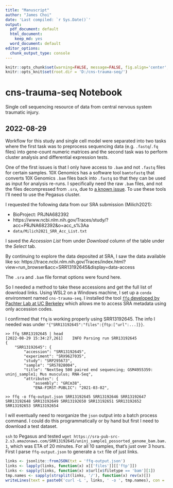 ```yaml
---
title: "Manuscript"
author: "James Choi"
date: 'Last compiled: `r Sys.Date()`'
output:
  pdf_document: default
  html_document:
    keep_md: yes
  word_document: default
editor_options:
  chunk_output_type: console
---
```


```r
knitr::opts_chunk$set(warning=FALSE, message=FALSE, fig.align='center', tidy.opts=list(width.cutoff=80), tidy=TRUE, results = 'hold')
knitr::opts_knit$set(root.dir = 'D:/cns-trauma-seq/')
```


# cns-trauma-seq Notebook

Single cell sequencing resource of data from central nervous system traumatic injury.


## 2022-08-29

Workflow for this study and single cell model were separated into two tasks where the first task was to preprocess sequencing data (e.g. `.fastq`/`.fq` files) into gene-count numeric matrices and the second task was to perform cluster analysis and differential expression tests. 

One of the first issues is that I only have access to `.bam` and not `.fastq` files for certain samples. 10X Genomics has a software tool `bamtofastq` that converts 10X Genomics `.bam` files back into `.fastq` so that they can be used as input for analysis re-runs. I specifically need the raw `.bam` files, and not the files decompressed from `.sra`, due to [a known issue](https://support.10xgenomics.com/docs/bamtofastq#issues). To use these tools I'll need to use the Pegasus cluster. 

I requested the following data from our SRA submission (Milich2021):

  * BioProject: PRJNA682392
  * https://www.ncbi.nlm.nih.gov/Traces/study/?acc=PRJNA682392&o=acc_s%3Aa
  * `data/Milich2021_SRR_Acc_List.txt`

I saved the *Accession List* from under *Download* column of the table under the *Select* tab.

By continuing to explore the data deposited at SRA, I saw the data available like so: https://trace.ncbi.nlm.nih.gov/Traces/index.html?view=run_browser&acc=SRR13192645&display=data-access

The `.sra` and `.bam` file format options were found here.

So I needed a method to take these accessions and get the full list of download links. Using WSL2 on a Windows machine, I set up a `conda` environment named `cns-trauma-seq`. I installed the tool [`ffq` developed by Pachter Lab at UC Berkeley](https://github.com/pachterlab/ffq) which allows me to access SRA metadata using only accession codes. 

I confirmed that `ffq` is working properly using SRR13192645. The info I needed was under `"{"SRR13192645":"files":{ftp:["url":...]}}`. 

```{}
>> ffq SRR13192645 | head
[2022-08-29 15:34:27,261]    INFO Parsing run SRR13192645
{
    "SRR13192645": {
        "accession": "SRR13192645",
        "experiment": "SRX9627035",
        "study": "SRP295673",
        "sample": "SRS7828004",
        "title": "NextSeq 500 paired end sequencing; GSM4955359: uninj_sample1; Mus musculus; RNA-Seq",
        "attributes": {
            "assembly": "GRCm38",
            "ENA-FIRST-PUBLIC": "2021-03-02",
            
>> ffq -o ffq-output.json SRR13192645 SRR13192646 SRR13192647 SRR13192648 SRR13192649 SRR13192650 SRR13192651 SRR13192652 SRR13192653 SRR13192654
```


I will eventually need to reorganize the `json` output into a batch process command. I could do this programmatically or by hand but first I need to download a test dataset. 

`ssh` to Pegasus and tested `wget https://sra-pub-src-2.s3.amazonaws.com/SRR13192645/uninj_sample1_possorted_genome_bam.bam.1`, which was ETA of 20 minutes. For all 10 samples, that's just over 3 hours. First I parse `ffq-output.json` to generate a `txt` file of just links.

```r
links <- jsonlite::fromJSON(txt = 'ffq-output.json')
links <- lapply(links, function(x) x[['files']][['ftp']])
links <- sapply(links, function(x) x$url[x$filetype == 'bam'][1])
tmp.names <- sapply(strsplit(links, '/'), function(x) rev(x)[])
writeLines(text = paste0('curl -L ', links, ' -o ', tmp.names), con = 'milich2021-ftp-urls.sh')
```

